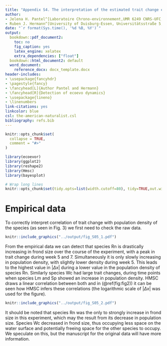 ```yaml
---
title: "Appendix S4. The interpretation of the estimated trait change effect size coefficient"
author:
- Jelena H. Pantel^[Laboratoire Chrono-environnement,UMR 6249 CNRS-UFC, 16 Route de Gray, 25030 Besançon cedex, France, jelena.pantel@univ-fcomte.fr]
- Ruben J. Hermann^[University of Duisburg-Essen, Universitätsstraße 5, 45141 Essen, Germany, ruben.hermann@uni-due.de]
date: "`r format(Sys.time(), '%d %B, %Y')`"
output:
  bookdown::pdf_document2:
    toc: no
    fig_caption: yes
    latex_engine: xelatex
    extra_dependencies: ["float"]
  bookdown::html_document2: default
  word_document:
    reference_docx: docx_template.docx
header-includes:
- \usepackage{fancyhdr}
- \pagestyle{fancy}
- \fancyhead[L]{Author Pantel and Hermann}
- \fancyhead[R]{Detection of ecoevo dynamics}
- \usepackage{lineno}
- \linenumbers
link-citations: yes
linkcolor: blue
csl: the-american-naturalist.csl
bibliography: refs.bib
---
```

  
```r
knitr::opts_chunk$set(
  collapse = TRUE,
  comment = "#>"
)
```
```r
library(ecoevor)
library(ggplot2)
library(reshape2)
library(Hmsc)
library(bayesplot)
```
```r
# Wrap long lines
knitr::opts_chunk$set(tidy.opts=list(width.cutoff=80), tidy=TRUE,out.width="50%")
```

# Empirical data

To correctly interpret correlation of trait change with population density of the species (as seen in Fig. 3) we first need to check the raw data.

```r
knitr::include_graphics("../output/fig_S05_1.pdf")
```

From the empirical data we can detect that species Rn is drastically increasing in frond size over the course of the experiment, with a peak in trait change during week 5 and 7. Simultaneously it is only slowly increasing in population density, with slightly lower density during week 5. This leads to the highest value in $|\Delta x|$ during a lower value in the population density of species Rn. Similarly species Wc had large trait changes, during time points when species Lm and Sp showed an increase in population density. HMSC draws a linear correlation between both and in (\@ref(fig:fig2)) it can be seen how HMSC infers these correlations (the logarithmic scale of $|\Delta x|$ was used for the figure).

```r
knitr::include_graphics("../output/fig_S05_2.pdf")
```

It should be noted that species Rn was the only to strongly increase in frond size in this experiment, which may the result from its decrease in population size. Species Wc decreased in frond size, thus occupying less space on the water surface and potentially freeing space for the other species to occupy. We speculate on this, but the manuscript for the original data will have more information.